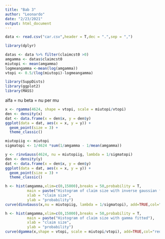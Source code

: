 ---
title: "Bab 3"
author: "Leonardo"
date: "2/23/2021"
output: html_document
---
```{r}
data <- read.csv("car.csv",header = T,dec = ".",sep = ",")
```

```{r}
library(dplyr)
```

```{r}
datas <- data %>% filter(claimcst0 >0)
amgamma <- datas$claimcst0
miutopi <- mean(amgamma)
logmeangamma <-mean(log(amgamma))
vtopi <- 0.5/(log(miutopi)-logmeangamma)
```
```{r}
library(SuppDists)
library(ggplot2)
library(MASS)
```

alfa = nu
beta = nu per mu
```{r}
x <- rgamma(4624, shape = vtopi, scale = miutopi/vtopi)
den <- density(x)
dat <- data.frame(x = den$x, y = den$y)
ggplot(data = dat, aes(x = x, y = y)) + 
  geom_point(size = 3) +
  theme_classic()
```
```{r}
miutopiig <- miutopi
sigmatopi <- 1/4624 *sum(1/amgamma - 1/mean(amgamma))
```

```{r}
y <- rinvGauss(4624, nu = miutopiig, lambda = 1/sigmatopi)
den <- density(y)
dat <- data.frame(x = den$x, y = den$y)
ggplot(data = dat, aes(x = x, y = y)) + 
  geom_point(size = 3) +
  theme_classic()
```
```{r}
h <- hist(amgamma,xlim=c(0,15000),breaks = 50,probability = T,
          main = paste("Histogram of claim size with inverse gaussian fitted"),
          xlab = "claim size",
          ylab = "probability")
curve(dinvGauss(x,nu = miutopiig, lambda = 1/sigmatopi), add=TRUE,col="green")
```
```{r}
h <- hist(amgamma,xlim=c(0,15000),breaks = 50,probability = T,
          main = paste("Histogram of claim size with gamma fitted"),
          xlab = "claim size",
          ylab = "probability")
curve(dgamma(x,shape = vtopi, scale = miutopi/vtopi), add=TRUE,col="red")
```





